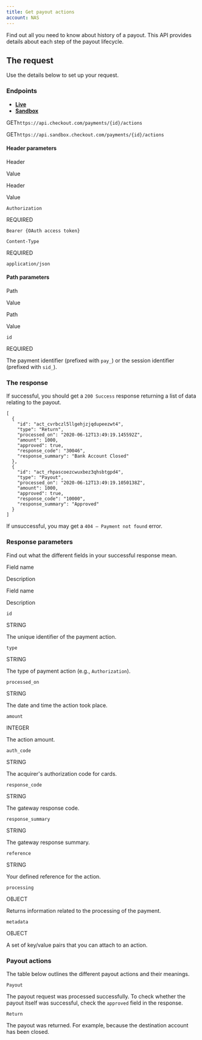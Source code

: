 ```yaml
---
title: Get payout actions
account: NAS
---
```


Find out all you need to know about history of a payout. This API provides details about each step of the payout lifecycle.

The request
-----------

Use the details below to set up your request.

### Endpoints

*   [**Live**](#tabs-036cc4b2-b975-4544-aa0d-a48db490df4e-1)
*   [**Sandbox**](#tabs-036cc4b2-b975-4544-aa0d-a48db490df4e-2)

GET`https://api.checkout.com/payments/{id}/actions`

GET`https://api.sandbox.checkout.com/payments/{id}/actions`

#### Header parameters

Header

Value

Header

Value

`Authorization`

REQUIRED

`Bearer {OAuth access token}  
`

`Content-Type`

REQUIRED

`application/json`

#### Path parameters

Path

Value

Path

Value

`id`

REQUIRED

The payment identifier (prefixed with `pay_`) or the session identifier (prefixed with `sid_`).

### The response

If successful, you should get a `200 Success` response returning a list of data relating to the payout.

    [
      {
        "id": "act_cvrbczl5llgehjzjqdupeezwt4",
        "type": "Return",
        "processed_on": "2020-06-12T13:49:19.145592Z",
        "amount": 1000,
        "approved": true,
        "response_code": "30046",
        "response_summary": "Bank Account Closed"
      },
      {
        "id": "act_rhpascoezcwuxbez3qhsbtgpd4",
        "type": "Payout",
        "processed_on": "2020-06-12T13:49:19.1050138Z",
        "amount": 1000,
        "approved": true,
        "response_code": "10000",
        "response_summary": "Approved"
      }
    ]

If unsuccessful, you may get a `404 – Payment not found` error.

### Response parameters

Find out what the different fields in your successful response mean.

Field name

Description

Field name

Description

`id`

STRING

The unique identifier of the payment action.

`type`

STRING

The type of payment action (e.g., `Authorization`).

`processed_on`

STRING

The date and time the action took place.

`amount`

INTEGER

The action amount.

`auth_code`

STRING

The acquirer's authorization code for cards.

`response_code`

STRING

The gateway response code.

`response_summary`

STRING

The gateway response summary.

`reference`

STRING

Your defined reference for the action.

`processing`

OBJECT

Returns information related to the processing of the payment.

`metadata`

OBJECT

A set of key/value pairs that you can attach to an action.

### Payout actions

The table below outlines the different payout actions and their meanings.

`Payout`

The payout request was processed successfully. To check whether the payout itself was successful, check the `approved` field in the response.

`Return`

The payout was returned. For example, because the destination account has been closed.
